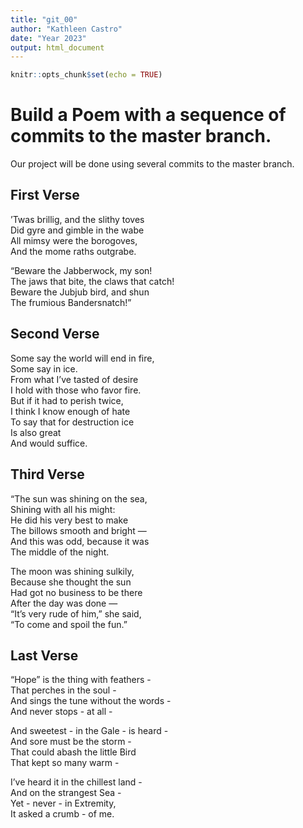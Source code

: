 ```yaml
---
title: "git_00"
author: "Kathleen Castro"
date: "Year 2023"
output: html_document
---
```


```r
knitr::opts_chunk$set(echo = TRUE)
```
# Build a Poem with a sequence of commits to the master branch.
Our project will be done using several commits to the master branch.
<!-- Do not modify or change any text in "!--" bracketed areas such as this --- these are instructions to
you, if you change any of this the git program will notice it and compromise your git merging strategy !-->

## First Verse 
’Twas brillig, and the slithy toves  
      Did gyre and gimble in the wabe  
All mimsy were the borogoves,  
      And the mome raths outgrabe.  
  
“Beware the Jabberwock, my son!  
The jaws that bite, the claws that catch!  
Beware the Jubjub bird, and shun  
      The frumious Bandersnatch!”  

## Second Verse
Some say the world will end in fire,  
Some say in ice.  
From what I’ve tasted of desire  
I hold with those who favor fire.  
But if it had to perish twice,  
I think I know enough of hate  
To say that for destruction ice  
Is also great  
And would suffice.  

## Third Verse
"The sun was shining on the sea,  
      Shining with all his might:  
He did his very best to make  
      The billows smooth and bright —  
And this was odd, because it was  
      The middle of the night.  
  
The moon was shining sulkily,  
      Because she thought the sun  
Had got no business to be there  
      After the day was done —  
"It's very rude of him," she said,  
      "To come and spoil the fun."  

## Last Verse
“Hope” is the thing with feathers -  
That perches in the soul -  
And sings the tune without the words -  
And never stops - at all -  
  
And sweetest - in the Gale - is heard -  
And sore must be the storm -  
That could abash the little Bird  
That kept so many warm -  
  
I’ve heard it in the chillest land -  
And on the strangest Sea -  
Yet - never - in Extremity,  
It asked a crumb - of me.  
